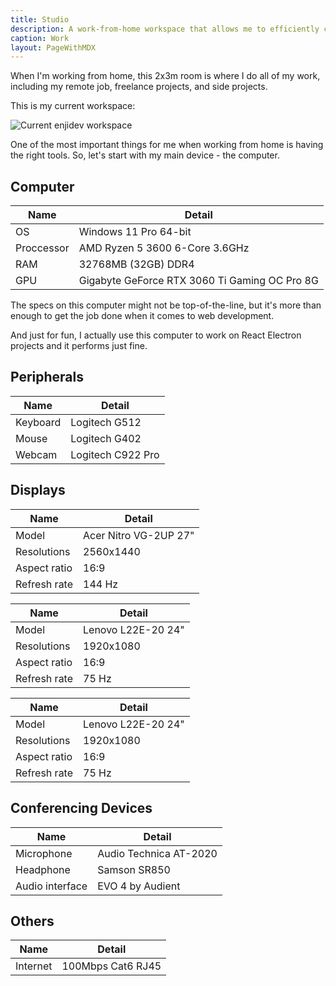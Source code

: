 ```yaml
---
title: Studio
description: A work-from-home workspace that allows me to efficiently complete most tasks.
caption: Work
layout: PageWithMDX
---
```



When I'm working from home, this 2x3m room is where I do all of my work, including my remote job, freelance projects, and side projects.

This is my current workspace:

<Image
  src="/assets/images/current-workspace.jpg"
  alt="Current enjidev workspace"
  width={2048}
  height={1086}
/>

One of the most important things for me when working from home is having the right tools. So, let's start with my main device - the computer.

## Computer

| Name       | Detail                                        |
| ---------- | --------------------------------------------- |
| OS         | Windows 11 Pro 64-bit                         |
| Proccessor | AMD Ryzen 5 3600 6-Core 3.6GHz                |
| RAM        | 32768MB (32GB) DDR4                           |
| GPU        | Gigabyte GeForce RTX 3060 Ti Gaming OC Pro 8G |

The specs on this computer might not be top-of-the-line, but it's more than enough to get the job done when it comes to web development.

And just for fun, I actually use this computer to work on React Electron projects and it performs just fine.

## Peripherals

| Name       | Detail             |
| ---------- | ------------------ |
| Keyboard   | Logitech G512      |
| Mouse      | Logitech G402      |
| Webcam     | Logitech C922 Pro  |

## Displays

| Name         | Detail                 |
| ------------ | ---------------------- |
| Model        | Acer Nitro VG-2UP 27"  |
| Resolutions  | 2560x1440              |
| Aspect ratio | 16:9                   |
| Refresh rate | 144 Hz                 |

| Name         | Detail                 |
| ------------ | ---------------------- |
| Model        | Lenovo L22E-20 24"   |
| Resolutions  | 1920x1080              |
| Aspect ratio | 16:9                   |
| Refresh rate | 75 Hz                  |

| Name         | Detail                 |
| ------------ | ---------------------- |
| Model        | Lenovo L22E-20 24"   |
| Resolutions  | 1920x1080              |
| Aspect ratio | 16:9                   |
| Refresh rate | 75 Hz                  |

## Conferencing Devices

| Name            | Detail                |
| --------------- | --------------------- |
| Microphone      | Audio Technica AT-2020|
| Headphone       | Samson SR850          |
| Audio interface | EVO 4 by Audient      |

## Others

| Name     | Detail            |
| -------- | ----------------- |
| Internet | 100Mbps Cat6 RJ45 |
